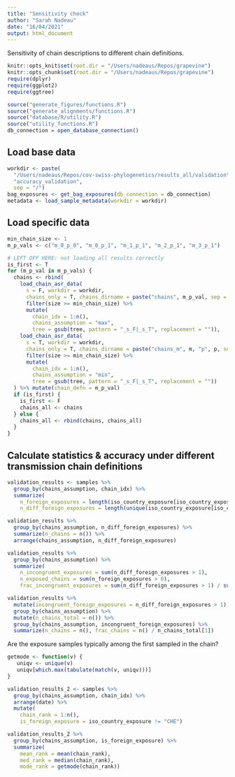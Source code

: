 ```yaml
---
title: "Sensitivity check"
author: "Sarah Nadeau"
date: "16/04/2021"
output: html_document
---
```


Sensitivity of chain descriptions to different chain definitions.

```r
knitr::opts_knit$set(root.dir = "/Users/nadeaus/Repos/grapevine")
knitr::opts_chunk$set(root.dir = "/Users/nadeaus/Repos/grapevine")
require(dplyr)
require(ggplot2)
require(ggtree)
```

```r
source("generate_figures/functions.R")
source("generate_alignments/functions.R")
source("database/R/utility.R")
source("utility_functions.R")
db_connection = open_database_connection()
```

## Load base data

```r
workdir <- paste(
  "/Users/nadeaus/Repos/cov-swiss-phylogenetics/results_all/validation",
  "accuracy_validation",
  sep = "/")
bag_exposures <- get_bag_exposures(db_connection = db_connection)
metadata <- load_sample_metadata(workdir = workdir)
```

## Load specific data

```r
min_chain_size <- 1
m_p_vals <- c("m_0_p_0", "m_0_p_1", "m_1_p_1", "m_2_p_1", "m_3_p_1")

# LEFT OFF HERE: not loading all results correctly
is_first <- T
for (m_p_val in m_p_vals) {
  chains <- rbind(
    load_chain_asr_data(
      s = F, workdir = workdir, 
      chains_only = T, chains_dirname = paste("chains", m_p_val, sep = "_")) %>%  
      filter(size >= min_chain_size) %>%
      mutate(
        chain_idx = 1:n(),
        chains_assumption = "max",
        tree = gsub(tree, pattern = "_s_F|_s_T", replacement = "")),
    load_chain_asr_data(
      s = T, workdir = workdir,
      chains_only = T, chains_dirname = paste("chains_m", m, "p", p, sep = "_")) %>%  
      filter(size >= min_chain_size) %>%
      mutate(
        chain_idx = 1:n(),
        chains_assumption = "min",
        tree = gsub(tree, pattern = "_s_F|_s_T", replacement = ""))
  ) %>% mutate(chain_defn = m_p_val)
  if (is_first) {
    is_first <- F
    chains_all <- chains
  } else {
    chains_all <- rbind(chains, chains_all)
  }
}
```

## Calculate statistics & accuracy under different transmission chain definitions

```r
validation_results <- samples %>% 
  group_by(chains_assumption, chain_idx) %>% 
  summarize(
    n_foreign_exposures = length(iso_country_exposure[iso_country_exposure != "CHE"]),
    n_diff_foreign_exposures = length(unique(iso_country_exposure[iso_country_exposure != "CHE"])))

validation_results %>% 
  group_by(chains_assumption, n_diff_foreign_exposures) %>%
  summarize(n_chains = n()) %>%
  arrange(chains_assumption, n_diff_foreign_exposures)

validation_results %>% 
  group_by(chains_assumption) %>%
  summarize(
    n_incongruent_exposures = sum(n_diff_foreign_exposures > 1),
    n_exposed_chains = sum(n_foreign_exposures > 0),
    frac_incongruent_exposures = sum(n_diff_foreign_exposures > 1) / sum(n_foreign_exposures > 0))

validation_results %>%
  mutate(incongruent_foreign_exposures = n_diff_foreign_exposures > 1) %>%
  group_by(chains_assumption) %>%
  mutate(n_chains_total = n()) %>%
  group_by(chains_assumption, incongruent_foreign_exposures) %>%
  summarize(n_chains = n(), frac_chains = n() / n_chains_total[1])
```

Are the exposure samples typically among the first sampled in the chain?
```r
getmode <- function(v) {
   uniqv <- unique(v)
   uniqv[which.max(tabulate(match(v, uniqv)))]
}

validation_results_2 <- samples %>%
  group_by(chains_assumption, chain_idx) %>%
  arrange(date) %>%
  mutate(
    chain_rank = 1:n(),
    is_foreign_exposure = iso_country_exposure != "CHE")

validation_results_2 %>% 
  group_by(chains_assumption, is_foreign_exposure) %>%
  summarize(
    mean_rank = mean(chain_rank),
    med_rank = median(chain_rank),
    mode_rank = getmode(chain_rank))
```
